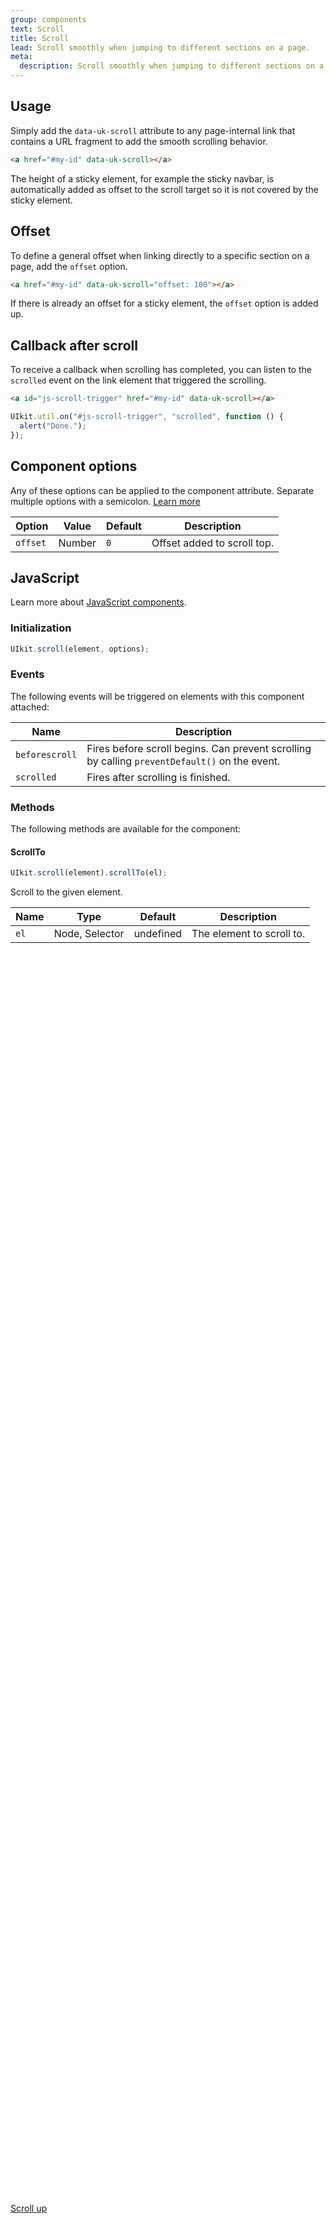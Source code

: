 ```yaml
---
group: components
text: Scroll
title: Scroll
lead: Scroll smoothly when jumping to different sections on a page.
meta:
  description: Scroll smoothly when jumping to different sections on a page.
---
```



## Usage

Simply add the `data-uk-scroll` attribute to any page-internal link that contains a URL fragment to add the smooth scrolling behavior.

```html
<a href="#my-id" data-uk-scroll></a>
```

<Snippet component="scroll.basic" />

The height of a sticky element, for example the sticky navbar, is automatically added as offset to the scroll target so it is not covered by the sticky element.

## Offset

To define a general offset when linking directly to a specific section on a page, add the `offset` option.

```html
<a href="#my-id" data-uk-scroll="offset: 100"></a>
```

If there is already an offset for a sticky element, the `offset` option is added up.

## Callback after scroll

To receive a callback when scrolling has completed, you can listen to the `scrolled` event on the link element that triggered the scrolling.

```html
<a id="js-scroll-trigger" href="#my-id" data-uk-scroll></a>
```

```js
UIkit.util.on("#js-scroll-trigger", "scrolled", function () {
  alert("Done.");
});
```

<Snippet component="scroll.callback" />

## Component options

Any of these options can be applied to the component attribute. Separate multiple options with a semicolon. [Learn more](javascript.md#component-configuration)

| Option   | Value  | Default | Description                 |
| -------- | ------ | ------- | --------------------------- |
| `offset` | Number | `0`     | Offset added to scroll top. |

## JavaScript

Learn more about [JavaScript components](javascript.md#programmatic-use).

### Initialization

```js
UIkit.scroll(element, options);
```

### Events

The following events will be triggered on elements with this component attached:

| Name           | Description                                                                                   |
| -------------- | --------------------------------------------------------------------------------------------- |
| `beforescroll` | Fires before scroll begins. Can prevent scrolling by calling `preventDefault()` on the event. |
| `scrolled`     | Fires after scrolling is finished.                                                            |

### Methods

The following methods are available for the component:

#### ScrollTo

```js
UIkit.scroll(element).scrollTo(el);
```

Scroll to the given element.

| Name | Type           | Default   | Description               |
| ---- | -------------- | --------- | ------------------------- |
| `el` | Node, Selector | undefined | The element to scroll to. |

<div style="height: 2000px;"></div>

<a id="target" class="uk-btn uk-btn-primary" href="#" data-uk-scroll>
  Scroll up
</a>
